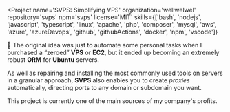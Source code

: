 
<Project
  name='SVPS: Simplifying VPS'
  organization='wellwelwel'
  repository='svps'
  npm='svps'
  license='MIT'
  skills={['bash', 'nodejs', 'javascript', 'typescript', 'linux', 'apache', 'php', 'composer', 'mysql', 'aws', 'azure', 'azureDevops', 'github', 'githubActions', 'docker', 'npm', 'vscode']}
>

🚀 The original idea was just to automate some personal tasks when I purchased a “zeroed” **VPS** or **EC2**, but it ended up becoming an extremely robust **ORM** for **Ubuntu** servers.

As well as repairing and installing the most commonly used tools on servers in a granular approach, **SVPS** also enables you to create _proxies_ automatically, directing ports to any domain or subdomain you want.

This project is currently one of the main sources of my company's profits.

</Project>
